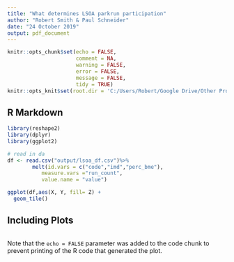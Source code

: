 ```yaml
---
title: "What determines LSOA parkrun participation"
author: "Robert Smith & Paul Schneider"
date: "24 October 2019"
output: pdf_document
---
```


```r
knitr::opts_chunk$set(echo = FALSE, 
                      comment = NA, 
                      warning = FALSE, 
                      error = FALSE, 
                      message = FALSE, 
                      tidy = TRUE)
knitr::opts_knit$set(root.dir = 'C:/Users/Robert/Google Drive/Other Projects/PARKRUN/DoPE')
```

## R Markdown

```r
library(reshape2)
library(dplyr)
library(ggplot2)

# read in da
df <- read.csv("output/lsoa_df.csv")%>%
        melt(id.vars = c("code","imd","perc_bme"),
           measure.vars ="run_count", 
           value.name = "value")

ggplot(df,aes(X, Y, fill= Z) + 
  geom_tile()

```

## Including Plots



```r

```

Note that the `echo = FALSE` parameter was added to the code chunk to prevent printing of the R code that generated the plot.
